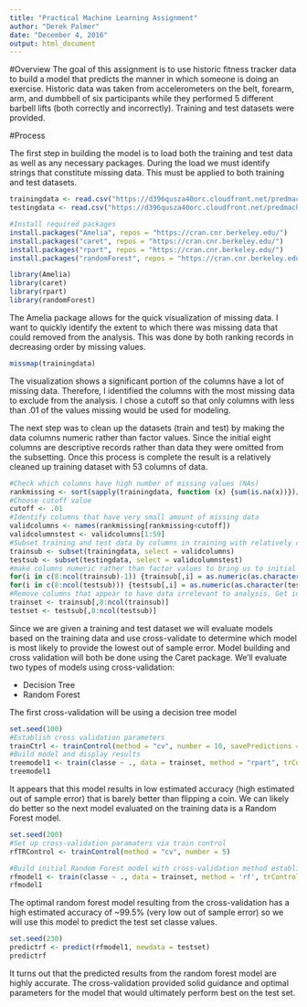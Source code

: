 ```yaml
---
title: "Practical Machine Learning Assignment"
author: "Derek Palmer"
date: "December 4, 2016"
output: html_document
---
```



#Overview
The goal of this assignment is to use historic fitness tracker data to build a model that predicts the manner in which someone is doing an exercise.  Historic data was taken from accelerometers on the belt, forearm, arm, and dumbbell of six participants while they performed 5 different barbell lifts (both correctly and incorrectly). Training and test datasets were provided. 

#Process

The first step in building the model is to load both the training and test data as well as any necessary packages. During the load we must identify strings that constitute missing data. This must be applied to both training and test datasets.

```r
trainingdata <- read.csv("https://d396qusza40orc.cloudfront.net/predmachlearn/pml-training.csv", na.strings = c("#DIV/0!","NA",""))
testingdata <- read.csv("https://d396qusza40orc.cloudfront.net/predmachlearn/pml-testing.csv", na.strings = c("#DIV/0!","NA",""))
```

```r
#Install required packages
install.packages("Amelia", repos = "https://cran.cnr.berkeley.edu/")
install.packages("caret", repos = "https://cran.cnr.berkeley.edu/") 
install.packages("rpart", repos = "https://cran.cnr.berkeley.edu/")
install.packages("randomForest", repos = "https://cran.cnr.berkeley.edu/")

library(Amelia)
library(caret)
library(rpart)
library(randomForest)
```

The Amelia package allows for the quick visualization of missing data.  I want to quickly identify the extent to which there was missing data that could removed from the analysis.  This was done by both ranking records in decreasing order by missing values.

```r
missmap(trainingdata)
```

The visualization shows a significant portion of the columns have a lot of missing data.  Therefore, I identified the columns with the most missing data to exclude from the analysis.  I chose a cutoff so that only columns with less than .01 of the values missing would be used for modeling.

The next step was to clean up the datasets (train and test) by making the data columns numeric rather than factor values.  Since the initial eight columns are descriptive records rather than data they were omitted from the subsetting.  Once this process is complete the result is a relatively cleaned up training dataset with 53 columns of data.

```r
#Check which columns have high number of missing values (NAs)
rankmissing <- sort(sapply(trainingdata, function (x) {sum(is.na(x))})/nrow(trainingdata), decreasing=TRUE)
#Choose cutoff value
cutoff <- .01
#Identify columns that have very small amount of missing data
validcolumns <- names(rankmissing[rankmissing<cutoff])
validcolumnstest <- validcolumns[1:59]
#Subset training and test data by columns in training with relatively complete data.
trainsub <- subset(trainingdata, select = validcolumns)
testsub <- subset(testingdata, select = validcolumnstest)
#make columns numeric rather than factor values to bring us to initial clean dataset
for(i in c(8:ncol(trainsub)-1)) {trainsub[,i] = as.numeric(as.character(trainsub[,i]))}
for(i in c(8:ncol(testsub))) {testsub[,i] = as.numeric(as.character(testsub[,i]))}
#Remove columns that appear to have data irrelevant to analysis. Get initial train set.
trainset <- trainsub[,8:ncol(trainsub)]
testset <- testsub[,8:ncol(testsub)]
```

Since we are given a training and test dataset we will evaluate models based on the training data and use cross-validate to determine which model is most likely to provide the lowest out of sample error.  Model building and cross validation will both be done using the Caret package. We'll evaluate two types of models using cross-validation:

* Decision Tree
* Random Forest

The first cross-validation will be using a decision tree model
```r
set.seed(100)
#Establish cross validation parameters
trainCtrl <- trainControl(method = "cv", number = 10, savePredictions = TRUE)
#Build model and display results
treemodel1 <- train(classe ~ ., data = trainset, method = "rpart", trControl = trainCtrl)
treemodel1
```

It appears that this model results in low estimated accuracy (high estimated out of sample error) that is barely better than flipping a coin.  We can likely do better so the next model evaluated on the training data is a Random Forest model.

```r
set.seed(200)
#Set up cross-validation paramaters via train control
rfTRControl <- trainControl(method = "cv", number = 5)

#Build initial Random Forest model with cross-validation method established
rfmodel1 <- train(classe ~ ., data = trainset, method = 'rf', trControl = rfTRControl)
rfmodel1
```

The optimal random forest model resulting from the cross-validation has a high estimated accuracy of ~99.5% (very low out of sample error) so we will use this model to predict the test set classe values. 

```r
set.seed(230)
predictrf <- predict(rfmodel1, newdata = testset)
predictrf
```

It turns out that the predicted results from the random forest model are highly accurate. The cross-validation provided solid guidance and optimal parameters for the model that would ultimately perform best on the test set.